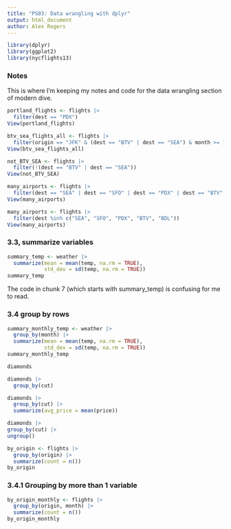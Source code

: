 ```yaml
---
title: "PS03: Data wrangling with dplyr"
output: html_document
author: Alex Rogers
---
```


```r

library(dplyr)
library(ggplot2)
library(nycflights13)

```
### Notes

This is where I'm keeping my notes and code for the data wrangling section of modern dive.


```r

portland_flights <- flights |> 
  filter(dest == "PDX")
View(portland_flights)


```

```r
btv_sea_flights_all <- flights |> 
  filter(origin == "JFK" & (dest == "BTV" | dest == "SEA") & month >= 10)
View(btv_sea_flights_all)


```

```r

not_BTV_SEA <- flights |> 
  filter(!(dest == "BTV" | dest == "SEA"))
View(not_BTV_SEA)


```


```r

many_airports <- flights |> 
  filter(dest == "SEA" | dest == "SFO" | dest == "PDX" | dest == "BTV" | dest == "BDL")
View(many_airports)

```

```r
many_airports <- flights |> 
  filter(dest %in% c("SEA", "SFO", "PDX", "BTV", "BDL"))
View(many_airports)


```

### 3.3, summarize variables

```r

summary_temp <- weather |> 
  summarize(mean = mean(temp, na.rm = TRUE), 
            std_dev = sd(temp, na.rm = TRUE))
summary_temp

```


The code in chunk 7 (which starts with summary_temp) is confusing for me to read. 

### 3.4 group by rows


```r

summary_monthly_temp <- weather |> 
  group_by(month) |> 
  summarize(mean = mean(temp, na.rm = TRUE),
            std_dev = sd(temp, na.rm = TRUE))
summary_monthly_temp

```

```r
diamonds
```

```r

diamonds |> 
  group_by(cut)

```


```r

diamonds |> 
  group_by(cut) |> 
  summarize(avg_price = mean(price))


```


```r
diamonds |> 
group_by(cut) |> 
ungroup()


```

```r

by_origin <- flights |> 
  group_by(origin) |> 
  summarize(count = n())
by_origin


```

### 3.4.1 Grouping by more than 1 variable

```r

by_origin_monthly <- flights |> 
  group_by(origin, month) |> 
  summarize(count = n())
by_origin_monthly

```

